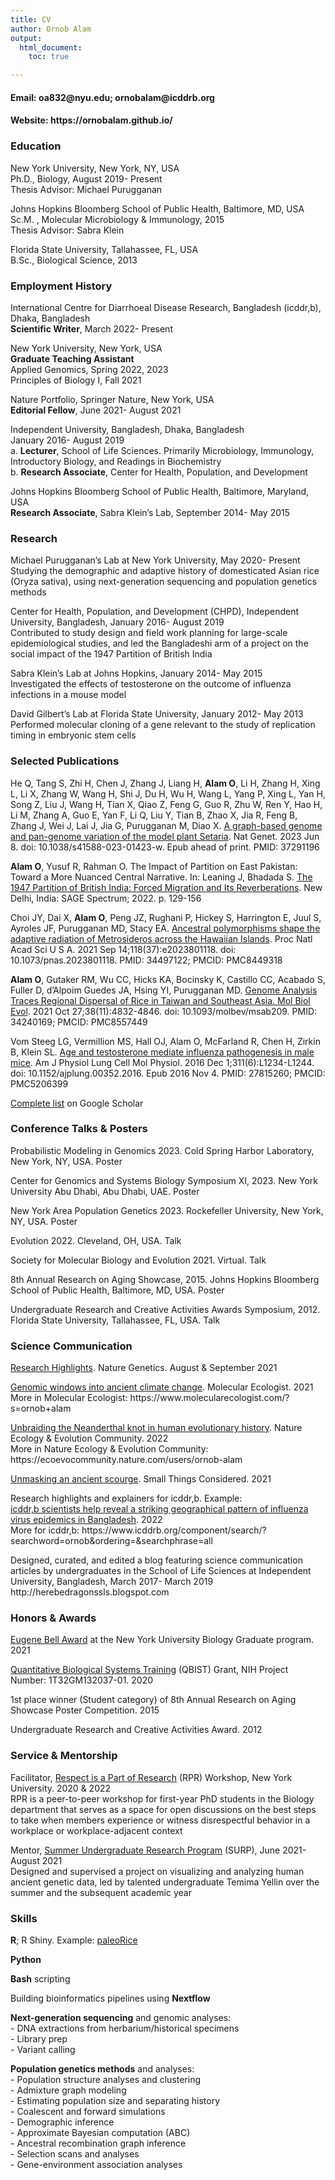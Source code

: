 ```yaml
---
title: CV
author: Ornob Alam
output: 
  html_document:
    toc: true

---
```

 
#### Email: oa832@nyu.edu; ornobalam@icddrb.org
#### Website: https://ornobalam.github.io/

### Education 
New York University, New York, NY, USA\
Ph.D., Biology, August 2019- Present\
Thesis Advisor: Michael Purugganan  

Johns Hopkins Bloomberg School of Public Health, Baltimore, MD, USA\
Sc.M. 	, Molecular Microbiology & Immunology, 2015\
Thesis Advisor: Sabra Klein  
  
Florida State University, Tallahassee, FL, USA\
B.Sc., Biological Science, 2013  

 
### Employment History
International Centre for Diarrhoeal Disease Research, Bangladesh (icddr,b), Dhaka, Bangladesh\
**Scientific Writer**, March 2022- Present  

New York University, New York, USA\
**Graduate Teaching Assistant**\
Applied Genomics, Spring 2022, 2023\
Principles of Biology I, Fall 2021  

Nature Portfolio, Springer Nature, New York, USA\
**Editorial Fellow**, June 2021- August 2021  

Independent University, Bangladesh, Dhaka, Bangladesh\
January 2016- August 2019\
a. **Lecturer**, School of Life Sciences. Primarily Microbiology, Immunology, Introductory Biology, and Readings in Biochemistry\
b. **Research Associate**, Center for Health, Population, and Development  

Johns Hopkins Bloomberg School of Public Health, Baltimore, Maryland, USA\
**Research Associate**, Sabra Klein’s Lab, September 2014- May 2015 

### Research
Michael Purugganan’s Lab at New York University, May 2020- Present\
Studying the demographic and adaptive history of domesticated Asian rice (Oryza sativa), using next-generation sequencing and population genetics methods  

Center for Health, Population, and Development (CHPD), Independent University, Bangladesh, January 2016- August 2019\
Contributed to study design and field work planning for large-scale epidemiological studies, and led the Bangladeshi arm of a project on the social impact of the 1947 Partition of British India

Sabra Klein’s Lab at Johns Hopkins, January 2014- May 2015\
Investigated the effects of testosterone on the outcome of influenza infections in a mouse model  

David Gilbert’s Lab at Florida State University, January 2012- May 2013\
Performed molecular cloning of a gene relevant to the study of replication timing in embryonic stem cells

### Selected Publications
He Q, Tang S, Zhi H, Chen J, Zhang J, Liang H, **Alam O**, Li H, Zhang H, Xing L, Li X, Zhang W, Wang H, Shi J, Du H, Wu H, Wang L, Yang P, Xing L, Yan H, Song Z, Liu J, Wang H, Tian X, Qiao Z, Feng G, Guo R, Zhu W, Ren Y, Hao H, Li M, Zhang A, Guo E, Yan F, Li Q, Liu Y, Tian B, Zhao X, Jia R, Feng B, Zhang J, Wei J, Lai J, Jia G, Purugganan M, Diao X. [A graph-based genome and pan-genome variation of the model plant Setaria](https://www.nature.com/articles/s41588-023-01423-w). Nat Genet. 2023 Jun 8. doi: 10.1038/s41588-023-01423-w. Epub ahead of print. PMID: 37291196

**Alam O**, Yusuf R, Rahman O. The Impact of Partition on East Pakistan: Toward a More Nuanced Central Narrative. In: Leaning J, Bhadada S. [The 1947 Partition of British India: Forced Migration and Its Reverberations](https://spectrum.sagepub.in/book/the-1947-partition-of-British-India-Jennifer-Leaning-9789354792908/20). New Delhi, India: SAGE Spectrum; 2022. p. 129-156

Choi JY, Dai X, **Alam O**, Peng JZ, Rughani P, Hickey S, Harrington E, Juul S, Ayroles JF, Purugganan MD, Stacy EA. [Ancestral polymorphisms shape the adaptive radiation of Metrosideros across the Hawaiian Islands](https://www.pnas.org/doi/10.1073/pnas.2023801118). Proc Natl Acad Sci U S A. 2021 Sep 14;118(37):e2023801118. doi: 10.1073/pnas.2023801118. PMID: 34497122; PMCID: PMC8449318

**Alam O**, Gutaker RM, Wu CC, Hicks KA, Bocinsky K, Castillo CC, Acabado S, Fuller D, d'Alpoim Guedes JA, Hsing YI, Purugganan MD. [Genome Analysis Traces Regional Dispersal of Rice in Taiwan and Southeast Asia. Mol Biol Evol](https://academic.oup.com/mbe/article/38/11/4832/6317837). 2021 Oct 27;38(11):4832-4846. doi: 10.1093/molbev/msab209. PMID: 34240169; PMCID: PMC8557449

Vom Steeg LG, Vermillion MS, Hall OJ, Alam O, McFarland R, Chen H, Zirkin B, Klein SL. [Age and testosterone mediate influenza pathogenesis in male mice](https://journals.physiology.org/doi/full/10.1152/ajplung.00352.2016). Am J Physiol Lung Cell Mol Physiol. 2016 Dec 1;311(6):L1234-L1244. doi: 10.1152/ajplung.00352.2016. Epub 2016 Nov 4. PMID: 27815260; PMCID: PMC5206399
  
[Complete list](https://scholar.google.com/citations?user=HJ5AVqkAAAAJ&hl=en) on Google Scholar

### Conference Talks & Posters
Probabilistic Modeling in Genomics 2023. Cold Spring Harbor Laboratory, New York, NY, USA. Poster  

Center for Genomics and Systems Biology Symposium XI, 2023. New York University Abu Dhabi, Abu Dhabi, UAE. Poster

New York Area Population Genetics 2023. Rockefeller University, New York, NY, USA. Poster

Evolution 2022. Cleveland, OH, USA. Talk

Society for Molecular Biology and Evolution 2021. Virtual. Talk

8th Annual Research on Aging Showcase, 2015. Johns Hopkins Bloomberg School of Public Health, Baltimore, MD, USA. Poster  

Undergraduate Research and Creative Activities Awards Symposium, 2012. Florida State University, Tallahassee, FL, USA. Talk

### Science Communication
[Research Highlights](https://www.nature.com/search?q=ornob+alam&journal=). Nature Genetics. August & September 2021  

[Genomic windows into ancient climate change](https://www.molecularecologist.com/2021/05/04/genomic-windows-into-ancient-climate-change/). Molecular Ecologist. 2021\
More in Molecular Ecologist: https://www.molecularecologist.com/?s=ornob+alam  

[Unbraiding the Neanderthal knot in human evolutionary history](https://ecoevocommunity.nature.com/posts/unbraiding-the-neanderthal-knot-in-human-evolutionary-history). Nature Ecology & Evolution Community. 2022\
More in Nature Ecology & Evolution Community: 
https://ecoevocommunity.nature.com/users/ornob-alam  

[Unmasking an ancient scourge](https://schaechter.asmblog.org/schaechter/2021/01/unmasking-an-ancient-scourge.html). Small Things Considered. 2021  

Research highlights and explainers for icddr,b. Example: \
[icddr,b scientists help reveal a striking geographical pattern of influenza virus epidemics in Bangladesh](https://www.icddrb.org/news-and-events/news?id=895). 2022  
More for icddr,b: https://www.icddrb.org/component/search/?searchword=ornob&ordering=&searchphrase=all

Designed, curated, and edited a blog featuring science communication articles by undergraduates in the School of Life Sciences at Independent University, Bangladesh, March 2017- March 2019\
http://herebedragonssls.blogspot.com

### Honors & Awards 
[Eugene Bell Award](https://as.nyu.edu/departments/biology/academics/graduate-student-awards.html) at the New York University Biology Graduate program. 2021  

[Quantitative Biological Systems Training](https://as.nyu.edu/departments/biology/academics/phd/qbist-program.html) (QBIST) Grant, NIH Project Number: 1T32GM132037-01. 2020  

1st place winner (Student category) of 8th Annual Research on Aging Showcase Poster Competition. 2015  

Undergraduate Research and Creative Activities Award. 2012

### Service & Mentorship
Facilitator, [Respect is a Part of Research](http://www.respectispartofresearch.com/) (RPR) Workshop, New York University. 2020 & 2022\
RPR is a peer-to-peer workshop for first-year PhD students in the Biology department that serves as a space for open discussions on the best steps to take when members experience or witness disrespectful behavior in a workplace or workplace-adjacent context

Mentor, [Summer Undergraduate Research Program](https://as.nyu.edu/departments/biology/outreach/surp.html) (SURP), June 2021- August 2021\
Designed and supervised a project on visualizing and analyzing human ancient genetic data, led by talented undergraduate Temima Yellin over the summer and the subsequent academic year


### Skills

**R**; R Shiny. Example: [paleoRice](https://ornob.shinyapps.io/paleorice/)

**Python**

**Bash** scripting  

Building bioinformatics pipelines using **Nextflow**

**Next-generation sequencing** and genomic analyses:\
- DNA extractions from herbarium/historical specimens\
- Library prep\
- Variant calling  

**Population genetics methods** and analyses:\
- Population structure analyses and clustering\
- Admixture graph modeling\
- Estimating population size and separating history\
- Coalescent and forward simulations\
- Demographic inference\
- Approximate Bayesian computation (ABC)\
- Ancestral recombination graph inference\
- Selection scans and analyses\
- Gene-environment association analyses


